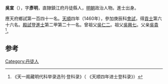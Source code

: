 '''吳宣'''（{{bd|1427年||？}}），字'''彥明'''，直隸鎮江府丹徒縣人，[[明朝|明朝]]政治人物。進士出身。

應天府鄉試第一百四十一名。[[天顺_(明朝)|天順]]四年（1460年），參加庚辰科[[會試|會試]]，得[[貢士|貢士]]第六十六名。[[殿試|殿試]]登[[進士|進士]]第二甲第二十一名。曾祖父[[吳仁二|吳仁二]]。祖父[[吳興七|吳興七]]。父亲[[吳貴|吳貴]]<ref>《天一阁藏明代科举录选刊·登科录》（ 《天顺四年进士登科录》）</ref>。

==参考==
{{reflist}}
{{明朝人物小作品}}
{{天順四年庚辰科殿試金榜}}

[[Category:丹徒人|Category:丹徒人]]